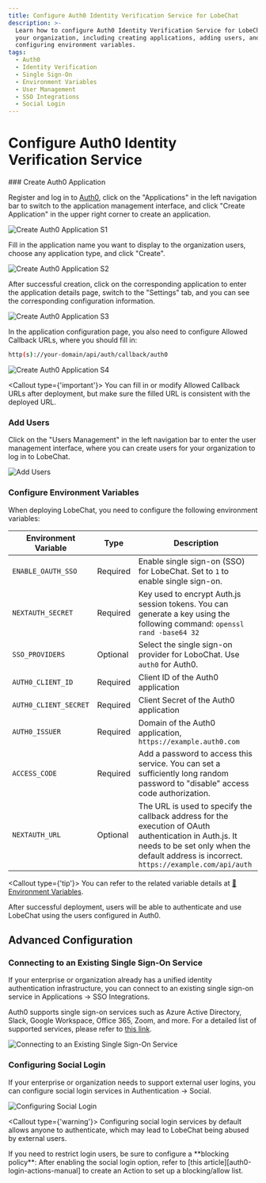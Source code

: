 ```yaml
---
title: Configure Auth0 Identity Verification Service for LobeChat
description: >-
  Learn how to configure Auth0 Identity Verification Service for LobeChat for
  your organization, including creating applications, adding users, and
  configuring environment variables.
tags:
  - Auth0
  - Identity Verification
  - Single Sign-On
  - Environment Variables
  - User Management
  - SSO Integrations
  - Social Login
---
```


# Configure Auth0 Identity Verification Service

<Steps>
  ### Create Auth0 Application

Register and log in to [Auth0][auth0-client-page], click on the "Applications" in the left navigation bar to switch to the application management interface, and click "Create Application" in the upper right corner to create an application.

<Image
  alt="Create Auth0 Application S1"
  inStep
  src="https://github.com/lobehub/lobe-chat/assets/30863298/f068190f-0027-4d3b-8667-d632e43d5a86"
/>

Fill in the application name you want to display to the organization users, choose any application type, and click "Create".

<Image
  alt="Create Auth0 Application S2"
  inStep
  src="https://github.com/lobehub/lobe-chat/assets/30863298/3e0082df-9b6f-46f3-b67f-bdc79e1eb2cc"
/>

After successful creation, click on the corresponding application to enter the application details page, switch to the "Settings" tab, and you can see the corresponding configuration information.

<Image
  alt="Create Auth0 Application S3"
  inStep
  src="https://github.com/lobehub/lobe-chat/assets/30863298/df4cea85-616a-46f5-b2de-42725d9b82a6"
/>

In the application configuration page, you also need to configure Allowed Callback URLs, where you should fill in:

```bash
http(s)://your-domain/api/auth/callback/auth0
```

<Image
  alt="Create Auth0 Application S4"
  inStep
  src="https://github.com/lobehub/lobe-chat/assets/30863298/62fbd09f-a69a-4460-949b-0f6285fa65b9"
/>

<Callout type={'important'}>
  You can fill in or modify Allowed Callback URLs after deployment, but make sure the filled URL is
  consistent with the deployed URL.
</Callout>

### Add Users

Click on the "Users Management" in the left navigation bar to enter the user management interface, where you can create users for your organization to log in to LobeChat.

<Image
  alt="Add Users"
  inStep
  src="https://github.com/lobehub/lobe-chat/assets/30863298/0beda150-d0b6-43cf-a9f1-fce928b83a96"
/>

### Configure Environment Variables

When deploying LobeChat, you need to configure the following environment variables:

| Environment Variable | Type | Description |
| --- | --- | --- |
| `ENABLE_OAUTH_SSO` | Required | Enable single sign-on (SSO) for LobeChat. Set to `1` to enable single sign-on. |
| `NEXTAUTH_SECRET` | Required | Key used to encrypt Auth.js session tokens. You can generate a key using the following command: `openssl rand -base64 32` |
| `SSO_PROVIDERS` | Optional | Select the single sign-on provider for LoboChat. Use `auth0` for Auth0. |
| `AUTH0_CLIENT_ID` | Required | Client ID of the Auth0 application |
| `AUTH0_CLIENT_SECRET` | Required | Client Secret of the Auth0 application |
| `AUTH0_ISSUER` | Required | Domain of the Auth0 application, `https://example.auth0.com` |
| `ACCESS_CODE` | Required | Add a password to access this service. You can set a sufficiently long random password to "disable" access code authorization. |
| `NEXTAUTH_URL` | Optional | The URL is used to specify the callback address for the execution of OAuth authentication in Auth.js. It needs to be set only when the default address is incorrect. `https://example.com/api/auth` |

  <Callout type={'tip'}>
    You can refer to the related variable details at [📘Environment Variables](/en/docs/self-hosting/environment-variable#auth0).

</Callout>
</Steps>

<Callout>
  After successful deployment, users will be able to authenticate and use LobeChat using the users
  configured in Auth0.
</Callout>

## Advanced Configuration

### Connecting to an Existing Single Sign-On Service

If your enterprise or organization already has a unified identity authentication infrastructure, you can connect to an existing single sign-on service in Applications -> SSO Integrations.

Auth0 supports single sign-on services such as Azure Active Directory, Slack, Google Workspace, Office 365, Zoom, and more. For a detailed list of supported services, please refer to [this link][auth0-sso-integrations].

<Image
  alt="Connecting to an Existing Single Sign-On Service"
  src="https://github.com/lobehub/lobe-chat/assets/30863298/9891347e-a338-4aa9-8714-f16c8dbcfcec"
/>

### Configuring Social Login

If your enterprise or organization needs to support external user logins, you can configure social login services in Authentication -> Social.

<Image
  alt="Configuring Social Login"
  src="https://github.com/lobehub/lobe-chat/assets/30863298/880749a6-5ba4-4e20-a968-b583a54de7fa"
/>

<Callout type={'warning'}>
  Configuring social login services by default allows anyone to authenticate, which may lead to
  LobeChat being abused by external users.
</Callout>

<Callout>
  If you need to restrict login users, be sure to configure a **blocking policy**: After enabling
  the social login option, refer to [this article][auth0-login-actions-manual] to create an Action
  to set up a blocking/allow list.
</Callout>

[auth0-client-page]: https://manage.auth0.com/dashboard
[auth0-login-actions-manual]: https://auth0.com/blog/permit-or-deny-login-requests-using-auth0-actions/
[auth0-sso-integrations]: https://marketplace.auth0.com/features/sso-integrations
